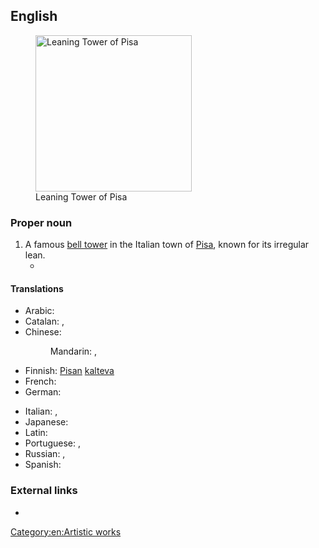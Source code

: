 ==English==
[[File:Leaning Tower of Pisa (1).jpg|thumb|250px|upright|Leaning Tower of Pisa]]

===Proper noun===
{{en-proper noun|head=[[leaning|Leaning]] [[tower|Tower]] of [[Pisa]]}}

# A famous [[bell tower]] in the Italian town of [[Pisa]], known for its irregular lean.
#* {{quote-news
|year=2012
|date=May 20
|author=Nathan Rabin
|title=TV: Review: THE SIMPSONS (CLASSIC): “Marge Gets A Job” (season 4, episode 7; originally aired 11/05/1992)
|work=The Onion AV Club
|url=http://www.avclub.com/articles/marge-gets-a-job,73723/
|page=
|passage=“Marge Gets A Job” opens with the foundation of the Simpson house tilting perilously to one side, making the family homestead look like the suburban equivalent of the '''Leaning Tower Of Pisa'''. }}

====Translations====
{{trans-top|the tower}}
* Arabic: {{t|ar|برج بيزا المائل|m|tr=burj bīzā al-māʾil|sc=Arab}}
* Catalan: {{t|ca|Torre de Pisa|f}}, {{t|ca|Torre inclinada de Pisa|f}}
* Chinese: 
*: Mandarin: {{t+|cmn|比薩斜塔|sc=Hani}}, {{t|cmn|比萨斜塔|tr=Bǐsà Xiétǎ|sc=Hani}}
* Finnish: [[Pisa#Finnish|Pisan]] [[kalteva#Finnish|kalteva]] {{t+|fi|torni}}
* French: {{t|fr|tour penchée de Pise|f}}
* German: {{t|de|Schiefer Turm von Pisa|m}}
{{trans-mid}}
* Italian: {{t|it|torre pendente di Pisa|f}}, {{t|it|torre pendente|f}}
* Japanese: {{t|ja|ピサの斜塔|tr=Pisa no shatō|sc=Jpan}}
* Latin: {{t|la|turris pendens Pisae|f}}
* Portuguese: {{t|pt|Torre de Piza|f}}, {{t|pt|Torre Pendente de Piza|f}}
* Russian: {{t|ru|Пизанская башня|f|tr=Pizánskaja bášnja|sc=Cyrl}} {{qualifier|tower of Pisa}}, {{t|ru|Падающая башня|f|tr=Pádajuščaja bášnja|sc=Cyrl}} {{qualifier|falling tower}}
* Spanish: {{t|es|Torre inclinada de Pisa|f}}
{{trans-bottom}}

===External links===
* {{pedia}}

[[Category:en:Artistic works]]